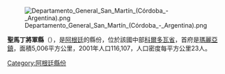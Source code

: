 [[Image:Departamento_General_San_Martín_(Córdoba_-_Argentina).png|right]]

{{Coord|32|25|S|63|14|W|display=title}}

'''聖馬丁將軍縣'''（{{lang-es|Departamento General San Martín}}），是[[阿根廷|阿根廷]]的縣份，位於該國中部[[科爾多瓦省_(阿根廷)|科爾多瓦省]]，首府是[[瑪麗亞鎮|瑪麗亞鎮]]，面積5,006平方公里，2001年人口116,107，人口密度每平方公里23人。

{{Argentina-geo-stub}}
[[Category:阿根廷縣份|Category:阿根廷縣份]]